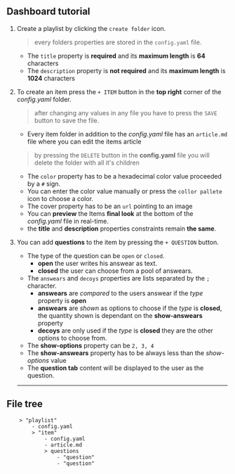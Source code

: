 ## Dashboard tutorial

1. Create a playlist by clicking the `create folder` icon.

   > every folders properties are stored in the `config.yaml` file.

   - The `title` property is **required** and its **maximum length** is **64** characters
   - The `description` property is **not required** and its **maximum length** is **1024** characters

2. To create an item press the `+ ITEM` button in the **top right** corner of the _config.yaml_ folder.

   > after changing any values in any file you have to press the `SAVE` button to save the file.

   - Every item folder in addition to the _config.yaml_ file has an `article.md` file where you can edit the items article

   > by pressing the `DELETE` button in the **config.yaml** file you will delete the folder with all it's children

   - The `color` property has to be a hexadecimal color value proceeded by a `#` sign.
   - You can enter the color value manually or press the `collor pallete` icon to choose a color.
   - The cover property has to be an `url` pointing to an image
   - You can **preview** the Items **final look** at the bottom of the _config.yaml_ file in real-time.
   - the **title** and **description** properties constraints remain **the same**.

3. You can add **questions** to the item by pressing the `+ QUESTION` button.

   - The type of the question can be `open` or `closed`.
     - **open** the user writes his answear as text.
     - **closed** the user can choose from a pool of answears.
   - The `answears` and `decoys` properties are lists separated by the `;` character.
     - **answears** are _compared_ to the users answear if the _type_ property is **open**
     - **answears** are _shown_ as options to choose if the _type_ is **closed**, the quantity shown is dependant on the **show-answears** property
     - **decoys** are only used if the _type_ is **closed** they are the other options to choose from.
   - The **show-options** property can be `2, 3, 4`
   - The **show-answears** property has to be always less than the _show-options_ value
   - The **question tab** content will be displayed to the user as the question.

   ***

## File tree

```
    > "playlist"
        - config.yaml
        > "item"
            - config.yaml
            - article.md
            > questions
                - "question"
                - "question"
```
